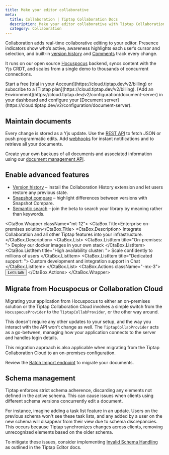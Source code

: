 ```yaml
---
title: Make your editor collaborative
meta:
  title: Collaboration | Tiptap Collaboration Docs
  description: Make your editor collaborative with Tiptap Collaboration on your premises or in our cloud. Learn more in our docs!
  category: Collaboration
---
```



Collaboration adds real-time collaborative editing to your editor. Presence indicators show who’s active, awareness highlights each user’s cursor and selection, and built-in [version history](/collaboration/documents/history) and [Comments](/comments/getting-started/overview) track every change.

It runs on our open source [Hocuspocus](https://github.com/ueberdosis/hocuspocus) backend, syncs content with the Yjs CRDT, and scales from a single demo to thousands of concurrent connections.

<Requirements>
    <RequirementItem label="1. Activate trial or subscribe">
        Start a free [trial in your Account](https://cloud.tiptap.dev/v2/billing) or subscribe to a [Tiptap plan](https://cloud.tiptap.dev/v2/billing).
    </RequirementItem>
    <RequirementItem label="2. Start Document server">
        [Add an Environment](https://cloud.tiptap.dev/v2/configuration/document-server) in your dashboard and configure your [Document server](https://cloud.tiptap.dev/v2/configuration/document-server).
    </RequirementItem>
</Requirements>

## Maintain documents
Every change is stored as a Yjs update. Use the [REST API](/collaboration/documents/rest-api) to fetch JSON or push programmatic edits. Add [webhooks](/collaboration/core-concepts/webhooks) for instant notifications and to retrieve all your documents.

Create your own backups of all documents and associated information using our [document management API](/collaboration/documents/rest-api).

## Enable advanced features
- [Version history](/collaboration/documents/history) – install the Collaboration History extension and let users restore any previous state.
- [Snapshot compare](/collaboration/documents/snapshot-compare) – highlight differences between versions with Snapshot Compare.
- [Semantic search](/collaboration/documents/semantic-search) – join the beta to search your library by meaning rather than keywords.

<CtaBox.Wrapper className="mt-12">
    <CtaBox.Title>Enterprise on-premises solution</CtaBox.Title>
    <CtaBox.Description>
        Integrate Collaboration and all other Tiptap features into your infrastructure.
    </CtaBox.Description>
    <CtaBox.List>
        <CtaBox.ListItem title="On-premises: ">
            Deploy our docker images in your own stack
        </CtaBox.ListItem>
        <CtaBox.ListItem title="High availability cluster: ">
            Scale confidently to millions of users
        </CtaBox.ListItem>
        <CtaBox.ListItem title="Dedicated support: ">
            Custom development and integration support in Chat
        </CtaBox.ListItem>
    </CtaBox.List>
    <CtaBox.Actions className="-mx-3">
        <Button className="text-white/80 hover:text-white/100" variant="tertiary" asChild>
            <Link href="https://tiptap.dev/contact-sales">
                Let's talk
                <ArrowRightIcon className="w-4 h-4" />
            </Link>
        </Button>
    </CtaBox.Actions>
</CtaBox.Wrapper>


## Migrate from Hocuspocus or Collaboration Cloud

Migrating your application from Hocuspocus to either an on-premises solution or the Tiptap Collaboration Cloud involves a simple switch from the `HocuspocusProvider` to the `TiptapCollabProvider`, or the other way around.

This doesn't require any other updates to your setup, and the way you interact with the API won't change as well. The `TiptapCollabProvider` acts as a go-between, managing how your application connects to the server and handles login details.

This migration approach is also applicable when migrating from the Tiptap Collaboration Cloud to an on-premises configuration.

Review the [Batch Import endpoint](/collaboration/documents/rest-api#batch-import-documents) to migrate your documents.

## Schema management

Tiptap enforces strict schema adherence, discarding any elements not defined in the active schema. This can cause issues when clients using different schema versions concurrently edit a document.

For instance, imagine adding a task list feature in an update. Users on the previous schema won't see these task lists, and any added by a user on the new schema will disappear from their view due to schema discrepancies. This occurs because Tiptap synchronizes changes across clients, removing unrecognized elements based on the older schema.

To mitigate these issues, consider implementing [Invalid Schema Handling](/editor/core-concepts/schema#invalid-schema-handling) as outlined in the Tiptap Editor docs.